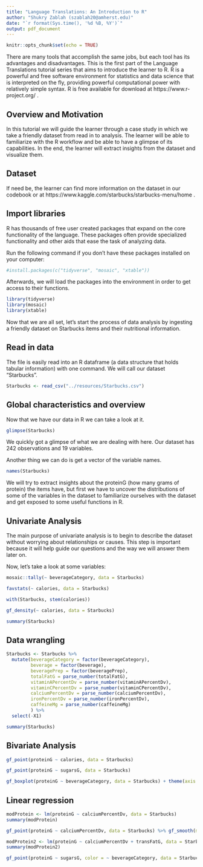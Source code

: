 ```yaml
---
title: "Language Translations: An Introduction to R"
author: "Shukry Zablah (szablah20@amherst.edu)"
date: "`r format(Sys.time(), '%d %B, %Y')`"
output: pdf_document
---
```


```r
knitr::opts_chunk$set(echo = TRUE)
```

There are many tools that accomplish the same jobs, but each tool has its advantages and disadvantages. 
This is the first part of the Language Translations tutorial series that aims to introduce the learner to R. 
R is a powerful and free software environment for statistics and data science that is interpreted on the fly, providing powerful computational power with relatively simple syntax. R is free available for download at https://www.r-project.org/ .

## Overview and Motivation

In this tutorial we will guide the learner through a case study in which we take a friendly dataset from read in to analysis. The learner will be able to familiarize with the R workflow and be able to have a glimpse of its capabilities. In the end, the learner will extract insights from the dataset and visualize them. 

## Dataset

If need be, the learner can find more information on the dataset in our codebook or at https://www.kaggle.com/starbucks/starbucks-menu/home .

## Import libraries

R has thousands of free user created packages that expand on the core functionality of the language. These packages often provide specialized functionality and other aids that ease the task of analyzing data. 

Run the following command if you don't have these packages installed on your computer: 

```r
#install.packages(c("tidyverse", "mosaic", "xtable"))
```

Afterwards, we will load the packages into the environment in order to get access to their functions. 

```r
library(tidyverse)
library(mosaic)
library(xtable)
```

Now that we are all set, let's start the process of data analysis by ingesting a friendly dataset on Starbucks items and their nutritional information. 

## Read in data

The file is easily read into an R dataframe (a data structure that holds tabular information) with one command. We will call our dataset "Starbucks". 

```r
Starbucks <- read_csv("../resources/Starbucks.csv")
```

## Global characteristics and overview

Now that we have our data in R we can take a look at it. 

```r
glimpse(Starbucks)
```

We quickly got a glimpse of what we are dealing with here. Our dataset has 242 observations and 19 variables. 

Another thing we can do is get a vector of the variable names.

```r
names(Starbucks)
```

We will try to extract insights about the proteinG (how many grams of protein) the items have, but first we have to uncover the distributions of some of the variables in the dataset to familiarize ourselves with the dataset and get exposed to some useful functions in R. 

## Univariate Analysis

The main purpose of univariate analysis is to begin to describe the dataset without worrying about relationships or causes. This step is important because it will help guide our questions and the way we will answer them later on. 

Now, let's take a look at some variables: 

```r
mosaic::tally(~ beverageCategory, data = Starbucks)
```

```r
favstats(~ calories, data = Starbucks)
```

```r
with(Starbucks, stem(calories))
```


```r
gf_density(~ calories, data = Starbucks)
```

```r
summary(Starbucks)
```

## Data wrangling

```r
Starbucks <- Starbucks %>% 
  mutate(beverageCategory = factor(beverageCategory),
         beverage = factor(beverage),
         beveragePrep = factor(beveragePrep),
         totalFatG = parse_number(totalFatG),
         vitaminAPercentDv = parse_number(vitaminAPercentDv),
         vitaminCPercentDv = parse_number(vitaminCPercentDv),
         calciumPercentDv = parse_number(calciumPercentDv),
         ironPercentDv = parse_number(ironPercentDv),
         caffeineMg = parse_number(caffeineMg)
         ) %>% 
  select(-X1)
```

```r
summary(Starbucks)
```

## Bivariate Analysis

```r
gf_point(proteinG ~ calories, data = Starbucks)
```

```r
gf_point(proteinG ~ sugarsG, data = Starbucks) 
```

```r
gf_boxplot(proteinG ~ beverageCategory, data = Starbucks) + theme(axis.text.x=element_text(angle=45,hjust=1))
```

## Linear regression

```r
modProtein <- lm(proteinG ~ calciumPercentDv, data = Starbucks)
summary(modProtein)
```

```r
gf_point(proteinG ~ calciumPercentDv, data = Starbucks) %>% gf_smooth(method = "lm")
```

```r
modProtein2 <- lm(proteinG ~ calciumPercentDv + transFatG, data = Starbucks)
summary(modProtein2)
```

```r
gf_point(proteinG ~ sugarsG, color = ~ beverageCategory, data = Starbucks) %>% gf_lm()
```


